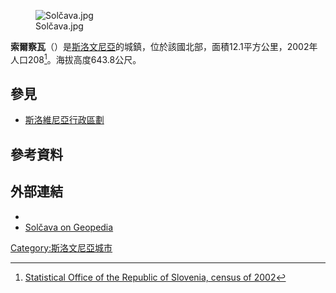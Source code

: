 [[File:Solčava.jpg|thumb]]

'''索爾察瓦'''（{{lang-sl|Solčava}}）是[[斯洛文尼亞|斯洛文尼亞]]的城鎮，位於該國北部，面積12.1平方公里，2002年人口208<ref>[http://www.stat.si/popis2002/en/ Statistical Office of the Republic of Slovenia, census of 2002]</ref>。海拔高度643.8公尺。

==參見==
*[[斯洛維尼亞行政區劃|斯洛維尼亞行政區劃]]

==參考資料==
{{Reflist}}

==外部連結==
*{{commonscat-inline|Solčava}}
*[http://v1.geopedia.si/Geopedia_en.html#T105_L5567_x475932_y141224_s14_b4_vF Solčava on Geopedia] {{Wayback|url=http://v1.geopedia.si/Geopedia_en.html#T105_L5567_x475932_y141224_s14_b4_vF |date=20121127183700 }}

{{Slovenia-geo-stub}}
[[Category:斯洛文尼亞城市|Category:斯洛文尼亞城市]]